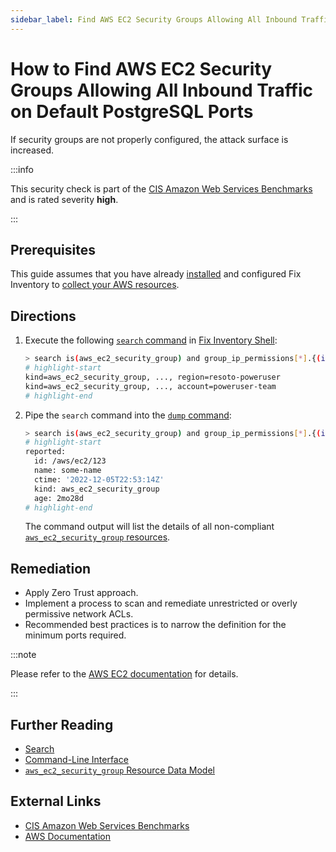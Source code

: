 ```yaml
---
sidebar_label: Find AWS EC2 Security Groups Allowing All Inbound Traffic on Default PostgreSQL Ports
---
```


# How to Find AWS EC2 Security Groups Allowing All Inbound Traffic on Default PostgreSQL Ports

If security groups are not properly configured, the attack surface is increased.

:::info

This security check is part of the [CIS Amazon Web Services Benchmarks](https://cisecurity.org/benchmark/amazon_web_services) and is rated severity **high**.

:::

## Prerequisites

This guide assumes that you have already [installed](../../../getting-started/install/index.mdx) and configured Fix Inventory to [collect your AWS resources](../../../how-to-guides/data-sources/collect-aws-resource-data.mdx).

## Directions

1. Execute the following [`search` command](../../../reference/cli/search.mdx) in [Fix Inventory Shell](../../../reference/components/shell.mdx):

   ```bash
   > search is(aws_ec2_security_group) and group_ip_permissions[*].{(ip_protocol=-1 or (from_port>=5432 and to_port<=5432 and ip_protocol=tcp)) and (ip_ranges[*].cidr_ip="0.0.0.0/0" or ipv6_ranges[*].cidr_ipv6="::/0")}
   # highlight-start
   ​kind=aws_ec2_security_group, ..., region=resoto-poweruser
   ​kind=aws_ec2_security_group, ..., account=poweruser-team
   # highlight-end
   ```

2. Pipe the `search` command into the [`dump` command](../../../reference/cli/dump.mdx):

   ```bash
   > search is(aws_ec2_security_group) and group_ip_permissions[*].{(ip_protocol=-1 or (from_port>=5432 and to_port<=5432 and ip_protocol=tcp)) and (ip_ranges[*].cidr_ip="0.0.0.0/0" or ipv6_ranges[*].cidr_ipv6="::/0")} | dump
   # highlight-start
   ​reported:
   ​  id: /aws/ec2/123
   ​  name: some-name
   ​  ctime: '2022-12-05T22:53:14Z'
   ​  kind: aws_ec2_security_group
   ​  age: 2mo28d
   # highlight-end
   ```

   The command output will list the details of all non-compliant [`aws_ec2_security_group` resources](../../../reference/unified-data-model/aws.mdx#aws_ec2_security_group).

## Remediation

- Apply Zero Trust approach.
- Implement a process to scan and remediate unrestricted or overly permissive network ACLs.
- Recommended best practices is to narrow the definition for the minimum ports required.

:::note

Please refer to the [AWS EC2 documentation](https://docs.aws.amazon.com/vpc/latest/userguide/vpc-network-acls.html) for details.

:::

## Further Reading

- [Search](../../../reference/search/index.mdx)
- [Command-Line Interface](../../../reference/cli/index.mdx)
- [`aws_ec2_security_group` Resource Data Model](../../../reference/unified-data-model/aws.mdx#aws_ec2_security_group)

## External Links

- [CIS Amazon Web Services Benchmarks](https://cisecurity.org/benchmark/amazon_web_services)
- [AWS Documentation](https://docs.aws.amazon.com/vpc/latest/userguide/vpc-network-acls.html)
